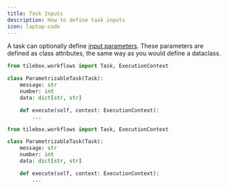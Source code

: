 ```yaml
---
title: Task Inputs
description: How to define task inputs
icon: laptop-code
---
```


A task can optionally define [input parameters](/workflows/concepts/tasks#input-parameters).
These parameters are defined as class attributes, the same way as you would define a dataclass.

<RequestExample>

```python Python (Sync)
from tilebox.workflows import Task, ExecutionContext

class ParametrizableTask(Task):
    message: str
    number: int
    data: dict[str, str]

    def execute(self, context: ExecutionContext):
        ...
```

```python Python (Async)
from tilebox.workflows import Task, ExecutionContext

class ParametrizableTask(Task):
    message: str
    number: int
    data: dict[str, str]

    def execute(self, context: ExecutionContext):
        ...
```

</RequestExample>
